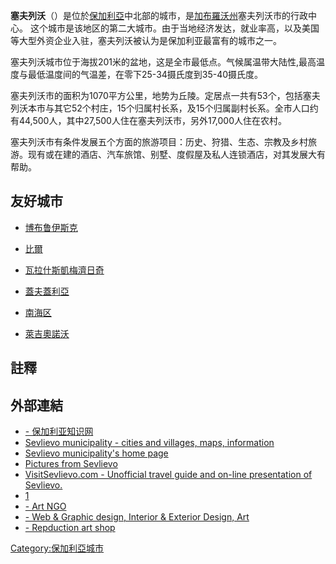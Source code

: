 {{Infobox settlement <!--more fields are available for this Infobox--See Template:Infobox Settlement-->
|official_name = 塞夫列沃
|image_skyline = Sevlievo, liberty statue, town centre.jpg
|image_caption           = 塞夫列沃中心的廣場和自由女神像
|coordinates_display = inline,title
|coordinates_region = BG
|subdivision_type = [[國家列表|國家]]
|subdivision_name       = [[保加利亞|保加利亞]]
|subdivision_type1      = [[保加利亞行政區劃|州]]
|timezone=[[Eastern_European_Time|EET]]
|utc_offset=+2
|timezone_DST=[[Eastern_European_Summer_Time|EEST]]
|utc_offset_DST=+3
|map_caption = Location of Sevlievo|
|pushpin_map            =Bulgaria <!-- the name of a location map as per http://en.wikipedia.org/wiki/Template:Location_map -->
|pushpin_label_position = <!-- the position of the pushpin label: left, right, top, bottom, none -->
|pushpin_map_caption    =塞夫列沃在保加利亞位置
|pushpin_mapsize        =
|leader_title           =
|postal_code_type       =[[保加利亞郵政編碼列表|郵政編碼]]|
|
subdivision_name1=[[加布羅沃州|加布羅沃]]|
image_shield=Emblem of Sevlievo.svg|
image_flag=|
native_name=Севлиево|
|
population_total=24065|population_footnotes=<ref name="statistika">{{en icon}} [http://www.nsi.bg/otrasalen.php?otr=53&a1=1583&a2=1584&a3=1588#cont Bulgarian National Statistical Institute - towns in 2009] {{webarchive|url=https://web.archive.org/web/20101113165731/http://www.nsi.bg/otrasalen.php?otr=53&a1=1583&a2=1584&a3=1588 |date=2010-11-13 }}</ref><ref name="population">{{en icon}} [http://www.citypopulation.de/Bulgaria-Cities.html „WorldCityPopulation“]</ref><ref name="pop-stat">[http://pop-stat.mashke.org/bulgaria-cities.htm „pop-stat.mashke.org“]</ref></small>|
population_as_of=2009-12-31|
elevation_m=230|
postal_code=5400|
area_code=0675|
latd=43|latm=1|lats=32|latNS=N|longd=25|longm=6|longs=48|longEW=E|leader_name=|
}}

'''塞夫列沃'''（{{lang-bg|Севлѝево }}）是位於[[保加利亞|保加利亞]]中北部的城市，是[[加布羅沃州|加布羅沃州]]塞夫列沃市的行政中心。 这个城市是该地区的第二大城市。由于当地经济发达，就业率高，以及美国等大型外资企业入驻，塞夫列沃被认为是保加利亚最富有的城市之一。

塞夫列沃城市位于海拔201米的盆地，这是全市最低点。气候属温带大陆性,最高温度与最低温度间的气温差，在零下25-34摄氏度到35-40摄氏度。

塞夫列沃市的面积为1070平方公里，地势为丘陵。定居点一共有53个，包括塞夫列沃本市与其它52个村庄，15个归属村长系，及15个归属副村长系。全市人口约有44,500人，其中27,500人住在塞夫列沃市，另外17,000人住在农村。



塞夫列沃市有条件发展五个方面的旅游项目：历史、狩猎、生态、宗教及乡村旅游。现有或在建的酒店、汽车旅馆、别墅、度假屋及私人连锁酒店，对其发展大有帮助。

==友好城市==
* {{BLR}}[[博布鲁伊斯克|博布鲁伊斯克]]
* {{CHE}}[[比爾_(瑞士)|比爾]]
* {{CZE}}[[瓦拉什斯凱梅濟日奇|瓦拉什斯凱梅濟日奇]]
* {{MKD}}[[蓋夫蓋利亞|蓋夫蓋利亞]]
* {{CHN}}[[南海区|南海区]]
* {{POL}}[[萊吉奧諾沃|萊吉奧諾沃]]

==註釋==
{{reflist}}

==外部連結==
* [http://www.cnbg.eu - 保加利亚知识网] {{Wayback|url=http://www.cnbg.eu/ |date=20201230141944 }}
* [http://www.guide-bulgaria.com/NC/Gabrovo/Sevlievo Sevlievo municipality - cities and villages, maps, information] {{Wayback|url=http://www.guide-bulgaria.com/NC/Gabrovo/Sevlievo |date=20170702114941 }}
* [https://web.archive.org/web/20110211203501/http://bulgaria.domino.bg/sevlievo/eng/ Sevlievo municipality's home page]
* [http://www.pbase.com/ngruev/sevlievo Pictures from Sevlievo] {{Wayback|url=http://www.pbase.com/ngruev/sevlievo |date=20200808155708 }}
* [https://web.archive.org/web/20080320040521/http://www.visitsevlievo.com/ VisitSevlievo.com - Unofficial travel guide and on-line presentation of Sevlievo.]
* [https://web.archive.org/web/20110528030133/http://www.karacakilavuz.bel.tr/default.aspx]
* [https://web.archive.org/web/20170711022204/http://www.knotart.org/ - Art NGO]
* [https://web.archive.org/web/20170926172154/http://art-factor.com/ - Web & Graphic design, Interior & Exterior Design, Art]
* [http://www.reprodukcii.com - Repduction art shop] {{Wayback|url=http://www.reprodukcii.com/ |date=20201205092258 }}

{{保加利亞城市}}

[[Category:保加利亞城市|Category:保加利亞城市]]